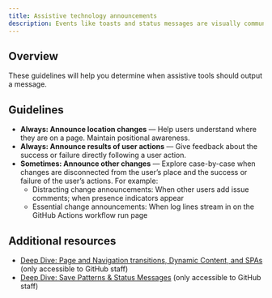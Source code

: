 ```yaml
---
title: Assistive technology announcements
description: Events like toasts and status messages are visually communicated to GitHub users. Making sure those announcements are read via assistive technology allows users with low or no vision to get that status information.
---
```



## Overview

These guidelines will help you determine when assistive tools should output a message.

## Guidelines

- **Always: Announce location changes** — Help users understand where they are on a page. Maintain positional awareness.
- **Always: Announce results of user actions** — Give feedback about the success or failure directly following a user action.
- **Sometimes: Announce other changes** — Explore case-by-case when changes are disconnected from the user’s place and the success or failure of the user’s actions. For example:
  - Distracting change announcements: When other users add issue comments; when presence indicators appear
  - Essential change announcements: When log lines stream in on the GitHub Actions workflow run page

## Additional resources

- [Deep Dive: Page and Navigation transitions, Dynamic Content, and SPAs](https://github.com/github/accessibility/blob/main/docs/deep-dive-notes/2022-03-02-page-transitions.md) (only accessible to GitHub staff)
- [Deep Dive: Save Patterns & Status Messages](https://github.com/github/accessibility/blob/main/docs/deep-dive-notes/2021-11-19-save-patterns-and-status-messages.md) (only accessible to GitHub staff)

